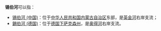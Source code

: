 '''锡伯河'''可以指：
* [[锡伯河_(中国)|锡伯河 (中国)]]：位于[[中华人民共和国|中华人民共和国]][[内蒙古自治区|内蒙古自治区]]东部，是[[英金河|英金河]]右岸支流；
* [[錫伯河_(德国)|錫伯河 (德国)]]：位于[[德国|德国]][[下萨克森州|下萨克森州]]，是[[奥得河_(鲁默河支流)|奥得河]]右岸支流。


{{disambig|X|Cat=三字地名消歧义}}